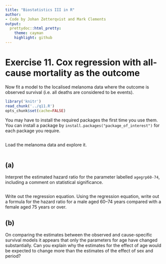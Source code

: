 ```yaml
---
title: "Biostatistics III in R"
author:
- Code by Johan Zetterqvist and Mark Clements
output:
  prettydoc::html_pretty:
    theme: cayman
    highlight: github
---
```


# Exercise 11. Cox regression with all-cause mortality as the outcome #


Now fit a model to the localised melanoma data where the outcome is observed survival (i.e. all deaths are considered to be events).

```r
library('knitr')
read_chunk('../q11.R')
opts_chunk$set(cache=FALSE)
```

You may have to install the required packages the first time you use them. You can install a package by `install.packages("package_of_interest")` for each package you require.

```r
```
Load the melanoma data and explore it.

```r
```

## (a) ## 

Interpret the estimated hazard ratio for the parameter labelled `agegrp60-74`, including a comment on statistical significance.


```r
```

Write out the regression equation. Using the regression equation, write out a formula for the hazard ratio for a male aged 60--74 years compared with a female aged 75 years or over.

## (b) ## 

On comparing the estimates between the observed and cause-specific survival models it appears that only the parameters for age have changed substantially. Can you explain why the estimates for the effect of age would be expected to change more than the estimates of the effect of sex and period?

```r
```
